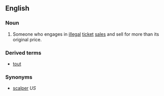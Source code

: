 ==English==

===Noun===
{{en-noun|sg=[[ticket]] [[tout]]}}

# {{UK}} Someone who engages in [[illegal]] [[ticket]] [[sale]]s and sell for more than its original price.

===Derived terms===
*[[tout]]

===Synonyms===
* [[scalper]] ''US''